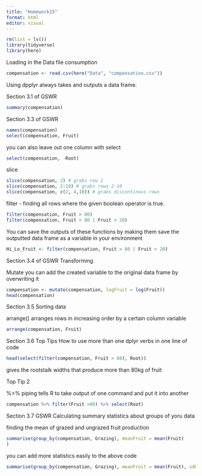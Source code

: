 ```yaml
---
title: "Homework15"
format: html
editor: visual
---
```


```r
rm(list = ls())
library(tidyverse)
library(here)
```

Loading in the Data file consumption

```r
compensation <- read.csv(here("Data", "compensation.csv"))
```

Using dpplyr always takes and outputs a data frame. 


Section 3.1 of GSWR

```r
summary(compensation)
```

Section 3.3 of GSWR

```r
names(compensation)
select(compensation, Fruit)
```

you can also leave out one column with select

```r
select(compensation, -Root)
```

slice

```r
slice(compensation, 2) # grabs row 2 
slice(compensation, 2:10) # grabs rows 2-10
slice(compensation, c(2, 4,10)) # grabs discontinous rows
```

filter - finding all rows where the given boolean operator is true.

```r
filter(compensation, Fruit > 80)
filter(compensation, Fruit > 80 | Fruit < 20)
```

You can save the outputs of these functions by making them save the outputted data frame as a variable in your environment

```r
Hi_Lo_Fruit <- filter(compensation, Fruit > 80 | Fruit < 20)
```

Section 3.4 of GSWR Transforming

Mutate
you can add the created variable to the original data frame by overwriting it

```r
compensation <- mutate(compensation, logFruit = log(Fruit))
head(compensation)
```

Section 3.5 Sorting data

arrange()
arranges rows in increasing order by a certain column variable
```r
arrange(compensation, Fruit) 
```

Section 3.6 Top Tips
How to use more than one dplyr verbs in one line of code

```r
head(select(filter(compensation, Fruit > 80), Root))
```

gives the rootstalk widths that produce more than 80kg of fruit

Top Tip 2

%>% piping tells R to take output of one command and put it into another

```r
compensation %>% filter(Fruit >80) %>% select(Root)
```

Section 3.7 GSWR Calculating summary statistics about groups of yoru data

finding the mean of grazed and ungrazed fruit production

```r
summarise(group_by(compensation, Grazing), meanFruit = mean(Fruit)
)
```

you can add more statistics easily to the above code

```r
summarise(group_by(compensation, Grazing), meanFruit = mean(Fruit), sdFruit = sd(Fruit))
```



































